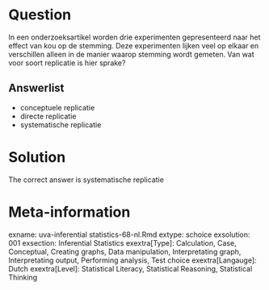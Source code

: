 Question
========

In een onderzoeksartikel worden drie experimenten gepresenteerd naar het effect van kou op de stemming. Deze experimenten lijken veel op elkaar en verschillen alleen in de manier waarop stemming wordt gemeten. Van wat voor soort replicatie is hier sprake? 

Answerlist
----------
* conceptuele replicatie
* directe replicatie
* systematische replicatie

Solution
========

The correct answer is  systematische replicatie 

Meta-information
================
exname: uva-inferential statistics-68-nl.Rmd 
extype: schoice 
exsolution: 001 
exsection: Inferential Statistics
exextra[Type]: Calculation, Case, Conceptual, Creating graphs, Data manipulation, Interpretating graph, Interpretating output, Performing analysis, Test choice 
exextra[Langauge]: Dutch 
exextra[Level]: Statistical Literacy, Statistical Reasoning, Statistical Thinking 
